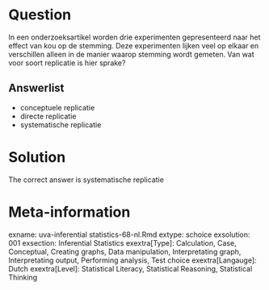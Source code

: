 Question
========

In een onderzoeksartikel worden drie experimenten gepresenteerd naar het effect van kou op de stemming. Deze experimenten lijken veel op elkaar en verschillen alleen in de manier waarop stemming wordt gemeten. Van wat voor soort replicatie is hier sprake? 

Answerlist
----------
* conceptuele replicatie
* directe replicatie
* systematische replicatie

Solution
========

The correct answer is  systematische replicatie 

Meta-information
================
exname: uva-inferential statistics-68-nl.Rmd 
extype: schoice 
exsolution: 001 
exsection: Inferential Statistics
exextra[Type]: Calculation, Case, Conceptual, Creating graphs, Data manipulation, Interpretating graph, Interpretating output, Performing analysis, Test choice 
exextra[Langauge]: Dutch 
exextra[Level]: Statistical Literacy, Statistical Reasoning, Statistical Thinking 
